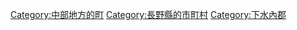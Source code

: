{{Commonscat|Iizuna, Nagano}}
{{Catmore}}

{{DEFAULTSORT:Iizuna}}
[[Category:中部地方的町|Category:中部地方的町]]
[[Category:長野縣的市町村|Category:長野縣的市町村]]
[[Category:下水內郡|Category:下水內郡]]